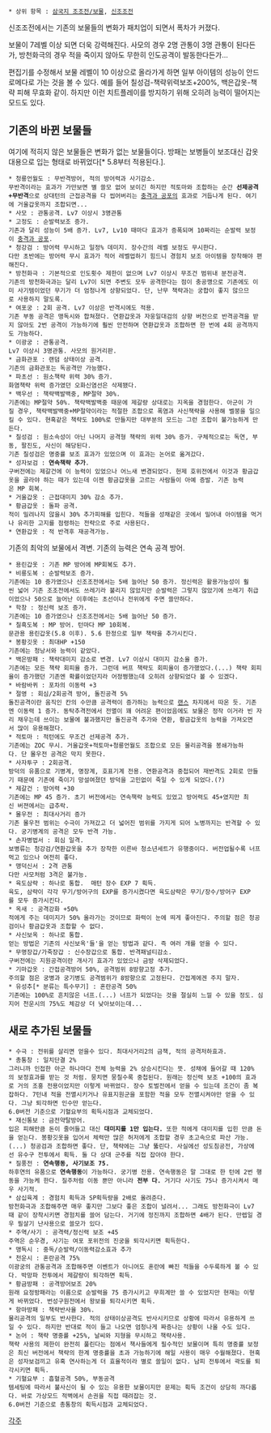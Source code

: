  * 상위 항목 : [[삼국지 조조전/보물]], [[신조조전]]

신조조전에서는 기존의 보물들의 변화가 패치업이 되면서 폭차가 커졌다.

보물이 7레벨 이상 되면 더욱 강력해진다. 사모의 경우 2명 관통이 3명 관통이 된다든가, 방천화극의 경우 적을 죽이지 않아도 무한히 인도공격이 발동한다든가...

편집기를 수정해서 보물 레벨이 10 이상으로 올라가게 하면 일부 아이템의 성능이 안드로메다로 가는 것을 볼 수 있다. 예를 들어 칠성검-책략위력보조+200%, 백은갑옷-책략 피해 무효화 같이. 하지만 이런 치트플레이를 방지하기 위해 오히려 능력이 떨어지는 모드도 있다.

== 기존의 바뀐 보물들 ==
여기에 적히지 않은 보물들은 변화가 없는 보물들이다. 방패는 보병들이 보조대신 갑옷대용으로 입는 형태로 바뀌었다[* 5.8부터 적용된다.].

 * 청룡언월도 : 무반격방어, 적의 방어력과 사기감소.
 무반격이라는 효과가 가만보면 별 쓸모 없어 보이긴 하지만 적토마와 조합하는 순간 '''선제공격+무반격'''으로 상대턴의 근접공격을 다 씹어버리는 [[충격과 공포]]의 효과로 거듭나게 된다. 여기에 거울갑옷까지 조합되면...
 * 사모 : 관통공격. Lv7 이상시 3명관통
 * 고정도 : 순발력보조 증가. 
 기존과 달리 성능이 5배 증가. Lv7, Lv10 때마다 효과가 증폭되며 10짜리는 순발력 보정이 [[충격과 공포]].
 * 청강검 : 방어력 무시하고 일정% 데미지. 장수간의 레벨 보정도 무시한다.
 다만 초반에는 방어력 무시 효과가 적어 레벨업하기 힘드니 경험치 보조 아이템을 장착해야 편해진다.
 * 방천화극 : 기본적으로 인도횟수 제한이 없으며 Lv7 이상시 무조건 범위내 분전공격.
 기존의 방천화극과는 달리 Lv7이 되면 주변도 모두 공격한다는 점이 충공깽으로 기존에도 이미 사기템이었던 무기가 더 엄청나게 상향되었다. 단, 난무 책략과는 궁합이 좋지 않으므로 사용하지 말도록.
 * 여포궁 : 2회 공격. Lv7 이상은 반격시에도 적용.
 기존 부동 공격은 맹독시와 합쳐졌다. 연환갑옷과 자웅일대검의 상향 버전으로 반격공격을 받지 않아도 2번 공격이 가능하기에 훨씬 안전하며 연환갑옷과 조합하면 한 번에 4회 공격까지도 가능하다.
 * 이광궁 : 관통공격.
 Lv7 이상시 3명관통. 사모의 원거리판.
 * 금화관포 : 랜덤 상태이상 공격.
 기존의 금화관포는 독공격만 가능했다.
 * 파초선 : 원소책략 위력 30% 증가. 
 화염책략 위력 증가였던 오화신염선은 삭제됐다.
 * 백우선 : 책략백발백중, MP절약 30%.
 기존에는 MP절약 50%. 책략백발백중 때문에 제갈량 상대로는 지옥을 경험한다. 아군이 가질 경우, 책략백발백중+MP절약이라는 적절한 조합으로 폭염과 사신책략을 사용해 벨붕을 일으킬 수 있다. 현혹같은 책략도 100%로 만들지만 대부분의 모드는 그런 조합이 불가능하게 만든다.
 * 칠성검 : 원소속성이 아닌 나머지 공격형 책략의 위력 30% 증가. 구체적으로는 독연, 부동, 팔진도, 사신이 해당된다.
 기존 칠성검은 명중률 보조 효과가 있었으며 이 효과는 논어로 옮겨갔다.
 * 성자보검 : '''연속책략 추가'''. 
 구버전에는 제갈건에 이 능력이 있었으나 어느새 변경되었다. 헌제 호위전에서 이것과 황금갑옷을 골라야 하는 때가 있는데 이젠 황금갑옷을 고르는 사람들이 아예 증발. 기존 능력은 MP 회복.
 * 거울갑옷 : 근접대미지 30% 감소 추가.
 * 황금갑옷 : 돌파 공격.
 적이 밀려나지 않을시 30% 추가피해를 입힌다. 적들을 성채같은 곳에서 밀어내 아이템을 먹거나 유리한 고지를 점령하는 전략으로 주로 사용된다.
 * 연환갑옷 : 적 반격후 재공격가능.
기존의 최악의 보물에서 격변. 기존의 능력은 연속 공격 방어.
 * 용린갑옷 : 기존 MP 방어에 MP회복도 추가.
 * 비룡도복 : 순발력보조 증가.
 기존에는 10 증가였으나 신조조전에서는 5배 늘어난 50 증가. 정신력은 활용가능성이 훨씬 넓어 기존 조조전에서도 쓰레기라 불리지 않았지만 순발력은 그렇지 않았기에 쓰레기 취급이었으나 50으로 늘어난 이후에는 초선이나 전위에게 주면 쓸만하다.
 * 학창 : 정신력 보조 증가. 
 기존에는 10 증가였으나 신조조전에서는 5배 늘어난 50 증가.
 * 칠흑도복 : MP 방어. 턴마다 MP 10회복.
 문관용 용린갑옷(5.8 이후). 5.6 한정으로 일부 책략을 추가시킨다.
 * 봉황깃옷 : 최대HP +150
 기존에는 청낭서와 능력이 같았다.
 * 백은방패 : 책략대미지 감소로 변경. Lv7 이상시 대미지 감소율 증가.
 기존에는 모든 책략 회피율 증가. 그런데 버프 책략도 회피율이 증가했었다.(...) 책략 회피율이 증가했던 기존엔 확률이었던지라 어정쩡했는데 오히려 상향되었다 볼 수 있겠다. 
 * 바람바퀴 : 포차의 이동력 +3
 * 절영 : 회심/2회공격 방어, 돌진공격 5%
 돌진공격이란 움직인 칸의 수만큼 공격력이 증가하는 능력으로 [[랜스]] 차지에서 따온 듯. 기존엔 이동력 1 증가. 동탁추격전에서 전멸이 꽤 어려운 편이었음에도 보물은 정작 이거라 빈 자리 채우는데 쓰이는 보물에 불과했지만 돌진공격 추가와 연환, 황금갑옷의 능력을 가져오면서 많이 유용해졌다.
 * 적토마 : 적턴에도 무조건 선제공격 추가. 
 기존에는 ZOC 무시. 거울갑옷+적토마+청룡언월도 조합으로 모든 물리공격을 봉쇄가능하다. 단 몰우전 공격은 막지 못한다.
 * 사자투구 : 2회공격. 
 방덕의 유품으로 기병계, 명장계, 호표기계 전용. 연환공격과 중첩되어 재반격도 2회로 만들기 때문에 기존에 죽이기 망설여졌던 방덕을 고민없이 죽일 수 있게 되었다.(?)
 * 제갈건 : 방어력 +30
 기존에는 MP 45 증가. 초기 버전에서는 연속책략 능력도 있었고 방어력도 45+였지만 최신 버젼에서는 급추락.
 * 몰우전 : 최대사거리 증가
 기존 몰우전 범위는 수극이 가져갔고 더 넓어진 범위를 가지게 되어 노병까지는 반격할 수 있다. 궁기병계의 공격은 모두 반격 가능.
 * 손자병법서 : 회심 일격. 
 보병류는 청강검/연환갑옷을 추가 장착한 이른바 청소년세트가 유행중이다. 버전업될수록 너프먹고 있으나 여전히 좋다.
 * 맹덕신서 : 2격 관통
 다만 사모처럼 3격은 불가능.
 * 육도삼략 : 하나로 통합.  매턴 장수 EXP 7 획득.
 육도, 삼략이 각각 무기/방어구의 EXP를 증가시켰다면 육도삼략은 무기/장수/방어구 EXP를 모두 증가시킨다. 
 * 옥새 : 공격강화 +50%
 적에게 주는 데미지가 50% 올라가는 것이므로 화력이 눈에 띄게 좋아진다. 주의할 점은 청공검이나 황금갑옷과 조합할 수 없다.
 * 사신보옥 : 하나로 통합. 
 얻는 방법은 기존의 사신보옥'들'을 얻는 방법과 같다. 즉 여러 개를 얻을 수 있다.
 * 무명장갑/가죽장갑 : 신수장갑으로 통합. 반격패널티감소. 
 구버전에는 지원공격이란 개사기 효과가 있었으나 금방 삭제되었다.
 * 기마갑옷 : 간접공격방어 50%, 공격범위 8방향고정 추가.
 주의할 점은 궁병과 궁기병도 공격범위가 8방향으로 고정된다. 간접계에겐 주지 말자.
 * 유성추[* 분류는 특수무기] : 혼란공격 50%
 기존에는 100%로 흔치않은 너프.(...) 너프가 되었다는 것을 절실히 느낄 수 있을 정도. 심지어 천운시의 75%도 체감상 더 낮아보이는데...
== 새로 추가된 보물들 ==
 * 수극 : 전위를 살리면 얻을수 있다. 최대사거리2의 금책, 적의 공격저하효과.
 * 총통창 : 일치단결 2% 
 그러니까 인접한 아군 하나마다 전체 능력을 2% 상승시킨다는 뜻. 성채에 들어갈 때 120%의 보정효과를 받는 것 처럼. 뭉치면 뭉칠수록 중첩된다. 원래는 정신력 보조 +100의 효과로 거의 조홍 전용이었지만 이렇게 바뀌었다. 장수 토벌전에서 얻을 수 있는데 조건이 좀 복잡하다. 7턴내 적을 전멸시키거나 유표지원군을 포함한 적을 모두 전멸시켜야만 얻을 수 있다. 그냥 퇴각하면 인수만 얻는다. 
 6.0버전 기준으로 기혈요부의 획득시점과 교체되었다.
 * 재신통보 : 금전약탈방어.
 입은 피해만큼 돈이 줄어들고 대신 '''대미지를 1만 입는다.''' 또한 적에게 대미지를 입힌 만큼 돈을 얻는다. 봉황깃옷을 입어서 체력만 많은 허저에게 조합할 경우 초고속으로 파산 가능.(...) 청공검과 조합하면 좋다. 단, 책략에는 그냥 뚫린다. 사실에선 성도침공전, 가상에선 유수구 전투에서 획득. 둘 다 상대 군주를 직접 잡아야 한다.
 * 질풍전 : '''연속행동, 사기보조 75.'''
 하후연의 유품으로 '''연속행동'''이 가능하다. 궁기병 전용. 연속행동은 말 그대로 한 턴에 2번 행동을 가능케 한다. 질주처럼 이동 뿐만 아니라 '''전부 다.''' 거기다 사기도 75나 증가시켜서 매우 사기적.
 * 삼십육계 : 경험치 획득과 SP획득량을 2배로 올려준다.
 방천화극과 조합해주면 매우 좋지만 그보다 좋은 조합이 널려서... 그래도 방천화극이 Lv7때 같이 장착시키면 경험치를 쓸어 담는다. 거기에 정진까지 조합하면 4배가 된다. 만렙일 경우 필살기 난사용으로 쓸모가 있다.
 * 주역/사기 : 공격력/정신력 보조 +45
 주역은 순우경, 사기는 여포 포위전의 진궁을 퇴각시키면 획득한다.
 * 맹독시 : 중독/순발력/이동력감소효과 추가
 * 천운시 : 혼란공격 75%
 이광궁의 관통공격과 조합해주면 이벤트가 아니어도 혼란에 빠진 적들을 수두룩하게 볼 수 있다. 박망파 전투에서 제갈량이 퇴각하면 획득.
 * 황금방패 : 공격방어보조 20%
 원래 요정방패라는 이름으로 순발력을 75 증가시키고 무희계만 쓸 수 있었지만 현재는 이렇게 바뀌었다. 번성구원전에서 왕보를 퇴각시키면 획득.
 * 항마방패 : 책략반사율 30%.
 물리공격의 일부도 반사한다. 적의 상태이상공격도 반사시키므로 상황에 따라서 유용하게 쓰일 수 있다. 하지만 반대로 적이 들고 나오면 엄청나게 짜증나는 상황이 나올 수도 있다.
 * 논어 : 책략 명중률 +25%, 날씨와 지형을 무시하고 책략사용.
 책략 사용의 제한이 완전히 풀린다는 점에서 책사들에게 필수적인 보물이며 특히 명중률 보정은 최신 버전에서 책략의 한계 명중률을 초과 가능하기에 해일 사용이 매우 수월해졌다. 현혹은 성자보검끼고 유혹 연사하는게 더 효율적이라 별로 쓸일이 없다. 남피 전투에서 곽도를 퇴각시키면 획득.
 * 기혈요부 : 흡혈공격 50%, 부동공격
 템세팅에 따라서 불사신이 될 수 있는 유용한 보물이지만 문제는 획득 조건이 상당히 까다롭다. 바로 가상모드 적벽에서 손권을 직접 때려잡는 것.
 6.0버전 기준으로 총통창의 획득시점과 교체되었다.

[[각주]]
